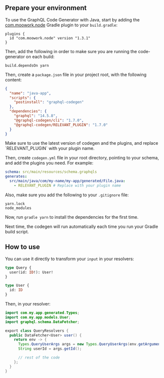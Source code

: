

<PackageHeader />

## Prepare your environment

To use the GraphQL Code Generator with Java, start by adding the [com.moowork.node](https://plugins.gradle.org/plugin/com.moowork.node) Gradle plugin to your `build.gradle`:

```
plugins {
  id "com.moowork.node" version "1.3.1"
}
```

Then, add the following in order to make sure you are running the code-generator on each build:

```
build.dependsOn yarn
```

Then, create a `package.json` file in your project root, with the following content:

```json
{
  "name": "java-app",
  "scripts": {
    "postinstall": "graphql-codegen"
  },
  "dependencies": {
    "graphql": "14.5.8",
    "@graphql-codegen/cli": "1.7.0",
    "@graphql-codegen/RELEVANT_PLUGIN": "1.7.0"
  }
}
```

<Callout>
  Make sure to use the latest version of codegen and the plugins, and replace `RELEVANT_PLUGIN` with your plugin name.
</Callout>

Then, create `codegen.yml` file in your root directory, pointing to your schema, and add the plugins you need. For example:

```yaml
schema: src/main/resources/schema.graphqls
generates:
  src/main/java/com/my-name/my-app/generated/File.java:
    - RELEVANT_PLUGIN # Replace with your plugin name
```

Also, make sure you add the following to your `.gitignore` file:

```text
yarn.lock
node_modules
```

Now, run `gradle yarn` to install the dependencies for the first time.

Next time, the codegen will run automatically each time you run your Gradle build script.

## How to use

You can use it directly to transform your `input` in your resolvers:

```graphql
type Query {
  user(id: ID!): User!
}

type User {
  id: ID
}
```

Then, in your resolver:

```java
import com.my.app.generated.Types;
import com.my.app.models.User;
import graphql.schema.DataFetcher;

export class QueryResolvers {
  public DataFetcher<User> user() {
    return env -> {
      Types.QueryUserArgs args = new Types.QueryUserArgs(env.getArguments());
      String userId = args.getId();

      // rest of the code
    };
  }
}
```

<PackageApiDocs />
